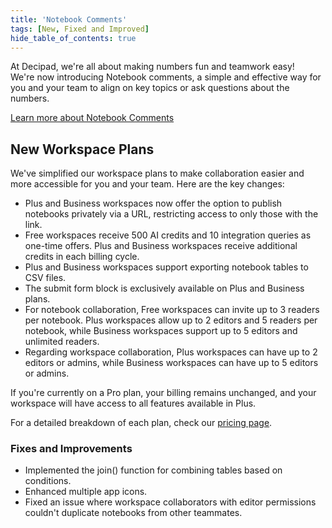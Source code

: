 ```yaml
---
title: 'Notebook Comments'
tags: [New, Fixed and Improved]
hide_table_of_contents: true
---
```



<ReleasePost>

At Decipad, we're all about making numbers fun and teamwork easy! <br />
We're now introducing Notebook comments, a simple and effective way for you and your team to align on key topics or ask questions about the numbers.

[Learn more about Notebook Comments](/share/comments)

## New Workspace Plans

We've simplified our workspace plans to make collaboration easier and more accessible for you and your team. Here are the key changes:

- Plus and Business workspaces now offer the option to publish notebooks privately via a URL, restricting access to only those with the link.
- Free workspaces receive 500 AI credits and 10 integration queries as one-time offers. Plus and Business workspaces receive additional credits in each billing cycle.
- Plus and Business workspaces support exporting notebook tables to CSV files.
- The submit form block is exclusively available on Plus and Business plans.
- For notebook collaboration, Free workspaces can invite up to 3 readers per notebook. Plus workspaces allow up to 2 editors and 5 readers per notebook, while Business workspaces support up to 5 editors and unlimited readers.
- Regarding workspace collaboration, Plus workspaces can have up to 2 editors or admins, while Business workspaces can have up to 5 editors or admins.

If you're currently on a Pro plan, your billing remains unchanged, and your workspace will have access to all features available in Plus.

For a detailed breakdown of each plan, check our [pricing page](https://www.decipad.com/pricing).

### <FancyTitle icon={Hammer}>Fixes and Improvements</FancyTitle>

- Implemented the join() function for combining tables based on conditions.
- Enhanced multiple app icons.
- Fixed an issue where workspace collaborators with editor permissions couldn't duplicate notebooks from other teammates.

</ReleasePost>
